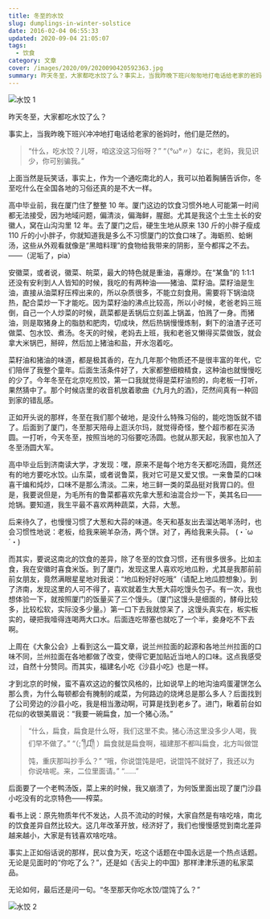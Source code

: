 ```yaml
---
title: 冬至的水饺
slug: dumplings-in-winter-solstice
date: 2016-02-04 06:55:33
updated: 2020-09-04 21:05:07
tags:
  - 饮食
category: 文章
cover: /images/2020/09/2020090420592363.jpg
summary: 昨天冬至，大家都吃水饺了么？事实上，当我昨晚下班兴匆匆地打电话给老家的爸妈时，他们是茫然的。
---
```


![水饺 1](/images/2020/09/2020090421041838.jpg)

<MusicPlayer netease={1952500791} />

昨天冬至，大家都吃水饺了么？

事实上，当我昨晚下班兴冲冲地打电话给老家的爸妈时，他们是茫然的。

> “什么，吃水饺？儿呀，咱这没这习俗呀？”
> “（°ω°〃）なに，老妈，我见识少，你可别骗我。”

上面当然是玩笑话，事实上，作为一个通吃南北的人，我可以拍着胸脯告诉你，冬至吃什么在全国各地的习俗还真的是不大一样。

高中毕业前，我在厦门住了整整 10 年。厦门这边的饮食习惯外地人可能第一时间都无法接受，因为地域问题，偏清淡，偏海鲜，腥甜。尤其是我这个土生土长的安徽人，窝在山沟沟里 12 年。去了厦门之后，硬生生地从原来 130 斤的小胖子瘦成 110 斤的小小胖子，你就知道我是多么不习惯厦门的饮食口味了。海蛎煎、蛤蜊汤，这些从外观看就像是“黑暗料理”的食物给我带来的阴影，至今都挥之不去。——（泥垢了，pia）

安徽菜，或者说，徽菜、皖菜，最大的特色就是重油，喜爆炒。在“某鱼”的 1:1:1 还没有安利到人人皆知的时候，我吃的有两种油——猪油、菜籽油。菜籽油是生油，直接从油菜籽压榨出来的，所以杂质很多，不能立刻食用。需要将下锅油烧热，配合菜炒一下才能吃。因为菜籽油的沸点比较高，所以小时候，老爸老妈三班倒，自己一个人炒菜的时候，蔬菜都是丢锅后立刻盖上锅盖，怕溅了一身。而猪油，则是取猪身上的脂肪和肥肉，切成块，然后热锅慢慢炼制，剩下的油渣子还可做菜、包水饺、煮汤。冬天的时候，老妈去上班，我和老爸又懒得买菜做饭，就会拿大米锅巴，掰碎，然后加上猪油和盐，开水泡着吃。

菜籽油和猪油的味道，都是极其香的，在九几年那个物质还不是很丰富的年代，它们陪伴了我整个童年。后面生活条件好了，大家都整细粮精食，这种油也就慢慢吃的少了。今年冬至在北京吃煎饺，第一口我就觉得是菜籽油煎的，向老板一打听，果然猜中了。那个时候店里的收音机放着歌曲《九月九的酒》，茫然间真有一种回到家的错乱感。

正如开头说的那样，冬至在我们那个破地，是没什么特殊习俗的，能吃饱饭就不错了。后面到了厦门，冬至那天陪母上逛沃尔玛，就觉得奇怪，整个超市都在买汤圆。一打听，今天冬至，按照当地的习俗要吃汤圆。也就从那天起，我家也加入了冬至汤圆大军。

高中毕业后到济南读大学，才发现：嘿，原来不是每个地方冬天都吃汤圆，竟然还有的地方要吃水饺。山东菜，或者说鲁菜，我对它可是又爱又恨。一来鲁菜的口味喜干煸和炖炒，口味不是那么清淡。二来，地三鲜一类的菜品挺对我胃口的。但是，我要说但是，为毛所有的鲁菜都喜欢先拿大葱和油混合炒一下，美其名曰——炝锅。要知道，我生平最不喜欢两种蔬菜，大蒜，大葱。

后来待久了，也慢慢习惯了大葱和大蒜的味道。冬天和基友出去溜达喝羊汤时，也会习惯性地说：老板，给我来碗羊杂汤，两个饼。对了，再给我来头蒜。 (・`ω´・)

而其实，要说这南北的饮食的差异，除了冬至的饮食习惯，还有很多很多。比如主食，我在安徽时喜食米饭。到了厦门，发现这里人喜欢吃地瓜粉，尤其是我那前前前女朋友，竟然满眼星星地对我说：“地瓜粉好好吃哦”（请配上地瓜腔想象）。到了济南，发现这里的人可不得了，喜欢就着生大葱大蒜吃馒头包子。有一次，我也想体验一下，就按照厦门的饭量买了三个馒头。（厦门这馒头是细面的，酵母比较多，比较松软，实际没多少量。）第一口下去我就惊呆了，这馒头真实在，板实板实的，硬把我噎得连喝两大口水。后面连吃带塞也就吃了一个半，妾身吃不下去啊。

上周在《大象公会》上看到这么一篇文章，说兰州拉面的起源和各地兰州拉面的口味不同，兰州拉面在各地都做了改变，使得它更加贴近当地人的口味。这点我感受过，自然十分赞同。而其实，福建名小吃《沙县小吃》也是一样。

才到北京的时候，蛮不喜欢这边的餐饮风格的，比如说早上的地沟油鸡蛋灌饼怎么那么贵，为什么每顿都会有腌制的咸菜，为何路边的烧烤总是那么多人？后面找到了公司旁边的沙县小吃，我是相当激动啊，可算是找到老乡了。进门，瞅着前台如花似的收银美眉说：“我要一碗扁食，加一个猪心汤。”

> “什么，扁食，扁食是什么呀，我们这里不卖。猪心汤这里没多少人喝，我们早不做了。”
> “（;´༎ຶД༎ຶ ）扁食就是扁食啊，福建那不都叫扁食，北方叫做馄饨，重庆那叫抄手么？”
> “哦，你说馄饨是吧，说馄饨不就好了，我还以为你说啥呢。来，二位里面请。”
> “……”

后面要了一个老鸭汤饭，菜上来的时候，我又崩溃了，为何饭里面出现了厦门沙县小吃没有的北京特色——榨菜。

看书上说：原先物质年代不发达，人员不流动的时候，大家自然是有啥吃啥，南北的饮食差异自然比较大。这几年改革开放，经济好了，我们也慢慢感觉到南北差异越来越小，大家是有钱喜欢啥吃啥。

事实上正如俗话说的那样，民以食为天，吃这个话题在中国永远是一个热点话题。无论是见面时的“你吃了么？”，还是如《舌尖上的中国》那样津津乐道的私家菜品。

无论如何，最后还是问一句。“冬至那天你吃水饺/馄饨了么？”

![水饺 2](/images/2020/09/2020090421041564.jpg)
